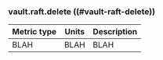 ### vault.raft.delete ((#vault-raft-delete))

Metric type | Units | Description
----------- | ----- | -----------
BLAH     | BLAH    | BLAH